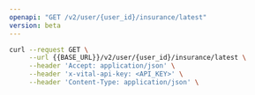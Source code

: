 ```yaml
---
openapi: "GET /v2/user/{user_id}/insurance/latest"
version: beta
---
```


<RequestExample>

```bash cURL
curl --request GET \
     --url {{BASE_URL}}/v2/user/{user_id}/insurance/latest \
     --header 'Accept: application/json' \
     --header 'x-vital-api-key: <API_KEY>' \
     --header 'Content-Type: application/json' \
```

</RequestExample>
